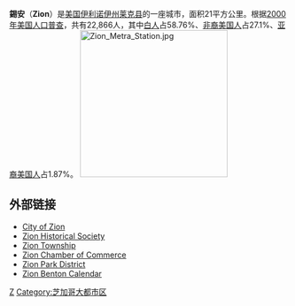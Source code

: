'''錫安'''（'''Zion'''）是[[美国|美国]][[伊利诺伊州|伊利诺伊州]][[莱克县_(伊利诺伊州)|莱克县]]的一座城市，面积21平方公里。根据[[2000年美国人口普查|2000年美国人口普查]]，共有22,866人，其中[[白人|白人]]占58.76%、[[非裔美国人|非裔美国人]]占27.1%、[[亚裔美国人|亚裔美国人]]占1.87%。
[[Image:Zion_Metra_Station.jpg|266px]]

==外部链接==
* [http://www.cityofzion.com/ City of Zion] {{Wayback|url=http://www.cityofzion.com/ |date=20210308155243 }}
* [http://www.zionhs.com/ Zion Historical Society] {{Wayback|url=http://www.zionhs.com/ |date=20191107110153 }}
* [http://www.ziontownship.org/ Zion Township] {{Wayback|url=http://www.ziontownship.org/ |date=20201018092715 }}
* [http://www.zionchamber.com/ Zion Chamber of Commerce] {{Wayback|url=http://www.zionchamber.com/ |date=20150419020017 }}
* [http://www.zionparkdistrict.org/ Zion Park District] {{Wayback|url=http://www.zionparkdistrict.org/ |date=20150219185306 }}
* [https://web.archive.org/web/20080509131309/http://www.zbcalendar.com/ Zion Benton Calendar]

{{Authority control}}
{{Illinois-stub}}

[[Category:伊利诺伊州城市|Z]]
[[Category:芝加哥大都市区|Category:芝加哥大都市区]]